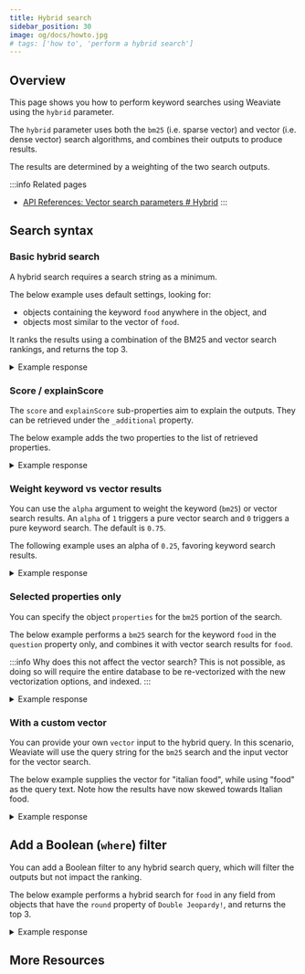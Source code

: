 ```yaml
---
title: Hybrid search
sidebar_position: 30
image: og/docs/howto.jpg
# tags: ['how to', 'perform a hybrid search']
---
```



## Overview

This page shows you how to perform keyword searches using Weaviate using the `hybrid` parameter.

The `hybrid` parameter uses both the `bm25` (i.e. sparse vector) and vector (i.e. dense vector) search algorithms, and combines their outputs to produce results.

The results are determined by a weighting of the two search outputs.

:::info Related pages
- [API References: Vector search parameters # Hybrid](../api/graphql/vector-search-parameters.md#hybrid)
:::


<BasicPrereqs />

## Search syntax

### Basic hybrid search

A hybrid search requires a search string as a minimum.

The below example uses default settings, looking for:
- objects containing the keyword `food` anywhere in the object, and
- objects most similar to the vector of `food`.

It ranks the results using a combination of the BM25 and vector search rankings, and returns the top 3.

<Tabs groupId="languages">
<TabItem value="graphql" label="GraphQL">
<FilteredTextBlock
  text={PythonCode}
  startMarker="# HybridBasicGraphQL"
  endMarker="# END HybridBasicGraphQL"
  language="graphql"
/>
</TabItem>
<TabItem value="py" label="Python">
<FilteredTextBlock
  text={PythonCode}
  startMarker="# HybridBasicPython"
  endMarker="# END HybridBasicPython"
  language="python"
/>
</TabItem>
<TabItem value="ts" label="TypeScript">
<FilteredTextBlock
  text={TypeScriptCode}
  startMarker="// searchHybridBasic"
  endMarker="// END searchHybridBasic"
  language="typescript"
/>
</TabItem>
</Tabs>

<details>
  <summary>Example response</summary>

It should produce a response such as this:

<FilteredTextBlock
  text={PythonCode}
  startMarker="# Expected HybridBasic results"
  endMarker="# END Expected HybridBasic results"
  language="python"
/>

</details>


### Score / explainScore

The `score` and `explainScore` sub-properties aim to explain the outputs. They can be retrieved under the `_additional` property.

The below example adds the two properties to the list of retrieved properties.


<Tabs groupId="languages">
<TabItem value="graphql" label="GraphQL">
<FilteredTextBlock
  text={PythonCode}
  startMarker="# HybridWithScoreGraphQL"
  endMarker="# END HybridWithScoreGraphQL"
  language="graphql"
/>
</TabItem>
<TabItem value="py" label="Python">
<FilteredTextBlock
  text={PythonCode}
  startMarker="# HybridWithScorePython"
  endMarker="# END HybridWithScorePython"
  language="python"
/>
</TabItem>
<TabItem value="ts" label="TypeScript">
<FilteredTextBlock
  text={TypeScriptCode}
  startMarker="// searchHybridWithScore"
  endMarker="// END searchHybridWithScore"
  language="typescript"
/>
</TabItem>
</Tabs>

<details>
  <summary>Example response</summary>

It should produce a response such as this:

<FilteredTextBlock
  text={PythonCode}
  startMarker="# Expected HybridWithScore results"
  endMarker="# END Expected HybridWithScore results"
  language="python"
/>

</details>


### Weight keyword vs vector results

You can use the `alpha` argument to weight the keyword (`bm25`) or vector search results. An `alpha` of `1` triggers a pure vector search and `0` triggers a pure keyword search. The default is `0.75`.

The following example uses an alpha of `0.25`, favoring keyword search results.

<Tabs groupId="languages">
<TabItem value="graphql" label="GraphQL">
<FilteredTextBlock
  text={PythonCode}
  startMarker="# HybridWithAlphaGraphQL"
  endMarker="# END HybridWithAlphaGraphQL"
  language="graphql"
/>
</TabItem>
<TabItem value="py" label="Python">
<FilteredTextBlock
  text={PythonCode}
  startMarker="# HybridWithAlphaPython"
  endMarker="# END HybridWithAlphaPython"
  language="python"
/>
</TabItem>
<TabItem value="ts" label="TypeScript">
<FilteredTextBlock
  text={TypeScriptCode}
  startMarker="// searchHybridWithAlpha"
  endMarker="// END searchHybridWithAlpha"
  language="typescript"
/>
</TabItem>
</Tabs>

<details>
  <summary>Example response</summary>

It should produce a response such as this:

<FilteredTextBlock
  text={PythonCode}
  startMarker="# Expected HybridWithAlpha results"
  endMarker="# END Expected HybridWithAlpha results"
  language="python"
/>

</details>

### Selected properties only

You can specify the object `properties` for the `bm25` portion of the search.

The below example performs a `bm25` search for the keyword `food` in the `question` property only, and combines it with vector search results for `food`.

:::info Why does this not affect the vector search?
This is not possible, as doing so will require the entire database to be re-vectorized with the new vectorization options, and indexed.
:::

<Tabs groupId="languages">
<TabItem value="graphql" label="GraphQL">
<FilteredTextBlock
  text={PythonCode}
  startMarker="# HybridWithVectorGraphQL"
  endMarker="# END HybridWithVectorGraphQL"
  language="graphql"
/>
</TabItem>
<TabItem value="py" label="Python">
<FilteredTextBlock
  text={PythonCode}
  startMarker="# HybridWithVectorPython"
  endMarker="# END HybridWithVectorPython"
  language="python"
/>
</TabItem>
<TabItem value="ts" label="TypeScript">
<FilteredTextBlock
  text={TypeScriptCode}
  startMarker="// searchHybridWithVector"
  endMarker="// END searchHybridWithVector"
  language="typescript"
/>
</TabItem>
</Tabs>

<details>
  <summary>Example response</summary>

It should produce a response such as this:

<FilteredTextBlock
  text={PythonCode}
  startMarker="# Expected HybridWithVector results"
  endMarker="# END Expected HybridWithVector results"
  language="python"
/>

</details>


### With a custom vector

You can provide your own `vector` input to the hybrid query. In this scenario, Weaviate will use the query string for the `bm25` search and the input vector for the vector search.

The below example supplies the vector for "italian food", while using "food" as the query text. Note how the results have now skewed towards Italian food.

<Tabs groupId="languages">
<TabItem value="graphql" label="GraphQL">
<FilteredTextBlock
  text={PythonCode}
  startMarker="# HybridWithVectorGraphQL"
  endMarker="# END HybridWithVectorGraphQL"
  language="graphql"
/>
</TabItem>
<TabItem value="py" label="Python">
<FilteredTextBlock
  text={PythonCode}
  startMarker="# HybridWithVectorPython"
  endMarker="# END HybridWithVectorPython"
  language="python"
/>
</TabItem>
<TabItem value="ts" label="TypeScript">
<FilteredTextBlock
  text={TypeScriptCode}
  startMarker="// searchHybridWithVector"
  endMarker="// END searchHybridWithVector"
  language="typescript"
/>
</TabItem>
</Tabs>

<details>
  <summary>Example response</summary>

It should produce a response such as this:

<FilteredTextBlock
  text={PythonCode}
  startMarker="# Expected HybridWithVector results"
  endMarker="# END Expected HybridWithVector results"
  language="python"
/>

</details>

## Add a Boolean (`where`) filter

You can add a Boolean filter to any hybrid search query, which will filter the outputs but not impact the ranking.

The below example performs a hybrid search for `food` in any field from objects that have the `round` property of `Double Jeopardy!`, and returns the top 3.


<Tabs groupId="languages">
<TabItem value="graphql" label="GraphQL">
<FilteredTextBlock
  text={PythonCode}
  startMarker="# HybridWithFilterGraphQL"
  endMarker="# END HybridWithFilterGraphQL"
  language="graphql"
/>
</TabItem>
<TabItem value="py" label="Python">
<FilteredTextBlock
  text={PythonCode}
  startMarker="# HybridWithFilterPython"
  endMarker="# END HybridWithFilterPython"
  language="python"
/>
</TabItem>
<TabItem value="ts" label="TypeScript">
<FilteredTextBlock
  text={TypeScriptCode}
  startMarker="// searchHybridWithFilter"
  endMarker="// END searchHybridWithFilter"
  language="typescript"
/>
</TabItem>
</Tabs>

<details>
  <summary>Example response</summary>

It should produce a response such as this:

<FilteredTextBlock
  text={PythonCode}
  startMarker="# Expected HybridWithFilter results"
  endMarker="# END Expected HybridWithFilter results"
  language="python"
/>

</details>

## More Resources


<DocsMoreResources />

